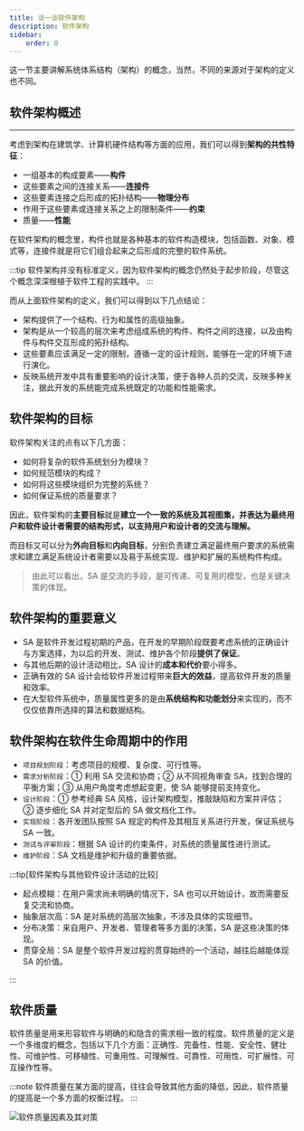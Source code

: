 ---
title: 谈一谈软件架构
description: 软件架构
sidebar:
    order: 0
---

这一节主要讲解系统体系结构（架构）的概念，当然，不同的来源对于架构的定义也不同。

## 软件架构概述

---

考虑到架构在建筑学、计算机硬件结构等方面的应用，我们可以得到**架构的共性特征**：

-   一组基本的构成要素——**构件**
-   这些要素之间的连接关系——**连接件**
-   这些要素连接之后形成的拓扑结构——**物理分布**
-   作用于这些要素或连接关系之上的限制条件——**约束**
-   质量——**性能**

在软件架构的概念里，构件也就是各种基本的软件构造模块，包括函数、对象、模式等，连接件就是将它们组合起来之后形成的完整的软件系统。

:::tip
软件架构并没有标准定义，因为软件架构的概念仍然处于起步阶段，尽管这个概念深深根植于软件工程的实践中。
:::

而从上面软件架构的定义，我们可以得到以下几点结论：

-   架构提供了一个结构、行为和属性的高级抽象。
-   架构是从一个较高的层次来考虑组成系统的构件、构件之间的连接，以及由构件与构件交互形成的拓扑结构。
-   这些要素应该满足一定的限制，遵循一定的设计规则，能够在一定的环境下进行演化。
-   反映系统开发中具有重要影响的设计决策，便于各种人员的交流，反映多种关注，据此开发的系统能完成系统既定的功能和性能需求。

## 软件架构的目标

软件架构关注的点有以下几方面：

-   如何将复杂的软件系统划分为模块？
-   如何规范模块的构成？
-   如何将这些模块组织为完整的系统？
-   如何保证系统的质量要求？

因此，软件架构的**主要目标**就是**建立一个一致的系统及其视图集，并表达为最终用户和软件设计者需要的结构形式，以支持用户和设计者的交流与理解。**

而目标又可以分为**外向目标**和**内向目标**，分别负责建立满足最终用户要求的系统需求和建立满足系统设计者需要以及易于系统实现、维护和扩展的系统构件构成。

> 由此可以看出，SA 是交流的手段，是可传递、可复用的模型，也是关键决策的体现。

## 软件架构的重要意义

-   SA 是软件开发过程初期的产品，在开发的早期阶段既要考虑系统的正确设计与方案选择，为以后的开发、测试、维护各个阶段**提供了保证**。
-   与其他后期的设计活动相比，SA 设计的**成本和代价**要小得多。
-   正确有效的 SA 设计会给软件开发过程带来**巨大的效益**，提高软件开发的质量和效率。
-   在大型软件系统中，质量属性更多的是由**系统结构和功能划分**来实现的，而不仅仅依靠所选择的算法和数据结构。

## 软件架构在软件生命周期中的作用

-   `项目规划阶段`：考虑项目的规模、复杂度、可行性等。
-   `需求分析阶段`：① 利用 SA 交流和协商；② 从不同视角审查 SA，找到合理的平衡方案；③ 从用户角度考虑想起变更，使 SA 能够提前支持变化。
-   `设计阶段`：① 参考经典 SA 风格，设计架构模型，推敲缺陷和方案并评估；② 逐步细化 SA 并对定型后的 SA 做文档化工作。
-   `实现阶段`：各开发团队按照 SA 规定的构件及其相互关系进行开发，保证系统与 SA 一致。
-   `测试与评审阶段`：根据 SA 设计的约束条件，对系统的质量属性进行测试。
-   `维护阶段`：SA 文档是维护和升级的重要依据。

:::tip[软件架构与其他软件设计活动的比较]

-   起点模糊：在用户需求尚未明确的情况下，SA 也可以开始设计，故而需要反复交流和协商。
-   抽象层次高：SA 是对系统的高层次抽象，不涉及具体的实现细节。
-   分布决策：来自用户、开发者、管理者等多方面的决策，SA 是这些决策的体现。
-   贯穿全局：SA 是整个软件开发过程的贯穿始终的一个活动，越往后越能体现 SA 的价值。

:::

## 软件质量

软件质量是用来形容软件与明确的和隐含的需求相一致的程度。软件质量的定义是一个多维度的概念，包括以下几个方面：正确性、完备性、性能、安全性、健壮性、可维护性、可移植性、可重用性、可理解性、可靠性、可用性、可扩展性、可互操作性等。

:::note
软件质量在某方面的提高，往往会导致其他方面的降低，因此，软件质量的提高是一个多方面的权衡过程。
:::

![软件质量因素及其对策](@src/assets/software-architecture/quality.excalidraw.png)